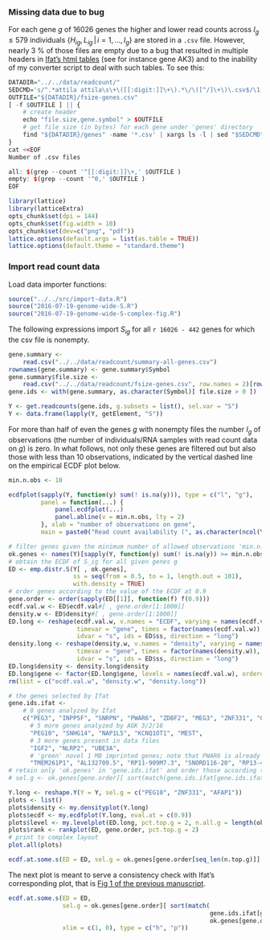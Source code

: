 ### Missing data due to bug

For each gene $g$ of 16026 genes the higher and lower read counts across $I_g\le 579$ individuals $\{H_{ig}, L_{ig} \,|\, i=1,...,I_g\}$ are stored in a `.csv` file.  However, nearly 3 % of those files are empty due to a bug that resulted in multiple headers in [Ifat's html tables][ifat] (see for instance gene AK3) and to the inability of my converter script to deal with such tables.  To see this:

```r
DATADIR="../../data/readcount/"
SEDCMD='s/^.*attila attila\s\+\([[:digit:]]\+\).*\/\([^/]\+\)\.csv$/\1,\2/'
OUTFILE="${DATADIR}/fsize-genes.csv"
[ -f $OUTFILE ] || {
    # create header
    echo "file.size,gene.symbol" > $OUTFILE
    # get file size (in bytes) for each gene under 'genes' directory
    find "${DATADIR}/genes" -name '*.csv' | xargs ls -l | sed "$SEDCMD" >> $OUTFILE
}
cat <<EOF
Number of .csv files

all: $(grep --count '^[[:digit:]]\+,' $OUTFILE )
empty: $(grep --count '^0,' $OUTFILE )
EOF
```

```r
library(lattice)
library(latticeExtra)
opts_chunk$set(dpi = 144)
opts_chunk$set(fig.width = 10)
opts_chunk$set(dev=c("png", "pdf"))
lattice.options(default.args = list(as.table = TRUE))
lattice.options(default.theme = "standard.theme")
```

### Import read count data

Load data importer functions:
```r
source("../../src/import-data.R")
source("2016-07-19-genome-wide-S.R")
source("2016-07-19-genome-wide-S-complex-fig.R")
```

The following expressions import $S_{ig}$ for all `r 16026 - 442` genes for which the csv file is nonempty.

```r
gene.summary <-
    read.csv("../../data/readcount/summary-all-genes.csv")
rownames(gene.summary) <- gene.summary$Symbol
gene.summary$file.size <-
    read.csv("../../data/readcount/fsize-genes.csv", row.names = 2)[rownames(gene.summary), , drop = TRUE]
gene.ids <- with(gene.summary, as.character(Symbol)[ file.size > 0 ])
```

```r
Y <- get.readcounts(gene.ids, g.subsets = list(), sel.var = "S")
Y <- data.frame(lapply(Y, getElement, "S"))
```

For more than half of even the genes $g$ with nonempty files the number $I_g$ of observations (the number of individuals/RNA samples with read count data on $g$) is zero.  In what follows, not only these genes are filtered out but also those with less than 10 observations, indicated by the vertical dashed line on the empirical ECDF plot below.

```r
min.n.obs <- 10
```
```r
ecdfplot(sapply(Y, function(y) sum(! is.na(y))), type = c("l", "g"),
         panel = function(...) {
             panel.ecdfplot(...)
             panel.abline(v = min.n.obs, lty = 2)
         }, xlab = "number of observations on gene",
         main = paste0("Read count availability (", as.character(ncol(Y)), " genes)"))
```

```r
# filter genes given the minimum number of allowed observations 'min.n.obs'
ok.genes <- names(Y)[sapply(Y, function(y) sum(! is.na(y)) >= min.n.obs)]
# obtain the ECDF of S_ig for all given genes g
ED <- emp.distr.S(Y[ , ok.genes],
                  ss = seq(from = 0.5, to = 1, length.out = 101),
                  with.density = TRUE)
# order genes according to the value of the ECDF at 0.9
gene.order <- order(sapply(ED[[1]], function(f) f(0.9)))
ecdf.val.w <- ED$ecdf.val#[ , gene.order[1:1000]]
density.w <- ED$density#[ , gene.order[1:1000]]
ED.long <- reshape(ecdf.val.w, v.names = "ECDF", varying = names(ecdf.val.w),
                   timevar = "gene", times = factor(names(ecdf.val.w)),
                   idvar = "s", ids = ED$ss, direction = "long")
density.long <- reshape(density.w, v.names = "density", varying = names(density.w),
                   timevar = "gene", times = factor(names(density.w)),
                   idvar = "s", ids = ED$ss, direction = "long")
ED.long$density <- density.long$density
ED.long$gene <- factor(ED.long$gene, levels = names(ecdf.val.w), ordered = TRUE)
rm(list = c("ecdf.val.w", "density.w", "density.long"))
```

```r
# the genes selected by Ifat
gene.ids.ifat <-
    # 8 genes analyzed by Ifat
    c("PEG3", "INPP5F", "SNRPN", "PWAR6", "ZDBF2", "MEG3", "ZNF331", "GRB10",
      # 5 more genes analyzed by AGK 3/2/16
      "PEG10", "SNHG14", "NAP1L5", "KCNQ1OT1", "MEST",
      # 3 more genes present in data files
      "IGF2", "NLRP2", "UBE3A",
      # 'green' novel 1 MB imprinted genes; note that PWAR6 is already included above
      "TMEM261P1", "AL132709.5", "RP11-909M7.3", "SNORD116-20", "RP13-487P22.1", "hsa-mir-335", "PWRN1")
# retain only 'ok.genes' in 'gene.ids.ifat' and order those according to ECDF at 0.9
# sel.g <- ok.genes[gene.order][ sort(match(gene.ids.ifat[gene.ids.ifat %in% ok.genes[gene.order]], ok.genes[gene.order])) ]
```

```r
Y.long <- reshape.Y(Y = Y, sel.g = c("PEG10", "ZNF331", "AFAP1"))
plots <- list()
plots$density <- my.densityplot(Y.long)
plots$ecdf <- my.ecdfplot(Y.long, eval.at = c(0.9))
plots$level <- my.levelplot(ED.long, pct.top.g = 2, n.all.g = length(ok.genes))
plots$rank <- rankplot(ED, gene.order, pct.top.g = 2)
# print to complex layout
plot.all(plots)
```

```r
ecdf.at.some.s(ED = ED, sel.g = ok.genes[gene.order[seq_len(n.top.g)]], ylab = "gene rank", type = c("g", "p"))
```

The next plot is meant to serve a consistency check with Ifat's corresponding plot, that is [Fig 1 of the previous manuscript][Fig 1].

```r
ecdf.at.some.s(ED = ED,
               sel.g = ok.genes[gene.order][ sort(match(
                                                        gene.ids.ifat[gene.ids.ifat %in% ok.genes[gene.order]],
                                                        ok.genes[gene.order])) ],
               xlim = c(1, 0), type = c("h", "p"))
```



[ifat]: http://katahdin.mssm.edu/ifat/web/cm/home
[Fig 1]: https://docs.google.com/presentation/d/1YvpA1AJ-zzir1Iw0F25tO9x8gkSAzqaO4fjB7K3zBhE/edit#slide=id.p4
